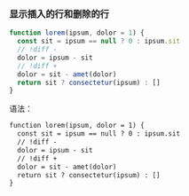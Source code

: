 ### 显示插入的行和删除的行

```js
function lorem(ipsum, dolor = 1) {
  const sit = ipsum == null ? 0 : ipsum.sit
  // !diff -
  dolor = ipsum - sit
  // !diff +
  dolor = sit - amet(dolor)
  return sit ? consectetur(ipsum) : []
}
```

语法：

```md
function lorem(ipsum, dolor = 1) {
  const sit = ipsum == null ? 0 : ipsum.sit
  // !diff -
  dolor = ipsum - sit
  // !diff +
  dolor = sit - amet(dolor)
  return sit ? consectetur(ipsum) : []
}
```